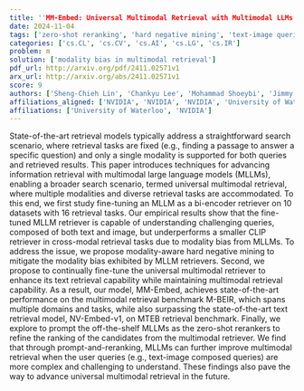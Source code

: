```yaml
---
title: ''MM-Embed: Universal Multimodal Retrieval with Multimodal LLMs''
date: 2024-11-04
tags: ['zero-shot reranking', 'hard negative mining', 'text-image queries', 'bi-encoder retriever', 'modality bias', 'information retrieval', 'large language models', 'multimodal retrieval']
categories: ['cs.CL', 'cs.CV', 'cs.AI', 'cs.LG', 'cs.IR']
problem: m
solution: ['modality bias in multimodal retrieval']
pdf_url: http://arxiv.org/pdf/2411.02571v1
arx_url: http://arxiv.org/abs/2411.02571v1
score: 9
authors: ['Sheng-Chieh Lin', 'Chankyu Lee', 'Mohammad Shoeybi', 'Jimmy Lin', 'Bryan Catanzaro', 'Wei Ping']
affiliations_aligned: ['NVIDIA', 'NVIDIA', 'NVIDIA', 'University of Waterloo', 'NVIDIA', 'NVIDIA']
affiliations: ['University of Waterloo', 'NVIDIA']
---
```



State-of-the-art retrieval models typically address a straightforward search scenario, where retrieval tasks are fixed (e.g., finding a passage to answer a specific question) and only a single modality is supported for both queries and retrieved results. This paper introduces techniques for advancing information retrieval with multimodal large language models (MLLMs), enabling a broader search scenario, termed universal multimodal retrieval, where multiple modalities and diverse retrieval tasks are accommodated. To this end, we first study fine-tuning an MLLM as a bi-encoder retriever on 10 datasets with 16 retrieval tasks. Our empirical results show that the fine-tuned MLLM retriever is capable of understanding challenging queries, composed of both text and image, but underperforms a smaller CLIP retriever in cross-modal retrieval tasks due to modality bias from MLLMs. To address the issue, we propose modality-aware hard negative mining to mitigate the modality bias exhibited by MLLM retrievers. Second, we propose to continually fine-tune the universal multimodal retriever to enhance its text retrieval capability while maintaining multimodal retrieval capability. As a result, our model, MM-Embed, achieves state-of-the-art performance on the multimodal retrieval benchmark M-BEIR, which spans multiple domains and tasks, while also surpassing the state-of-the-art text retrieval model, NV-Embed-v1, on MTEB retrieval benchmark. Finally, we explore to prompt the off-the-shelf MLLMs as the zero-shot rerankers to refine the ranking of the candidates from the multimodal retriever. We find that through prompt-and-reranking, MLLMs can further improve multimodal retrieval when the user queries (e.g., text-image composed queries) are more complex and challenging to understand. These findings also pave the way to advance universal multimodal retrieval in the future.